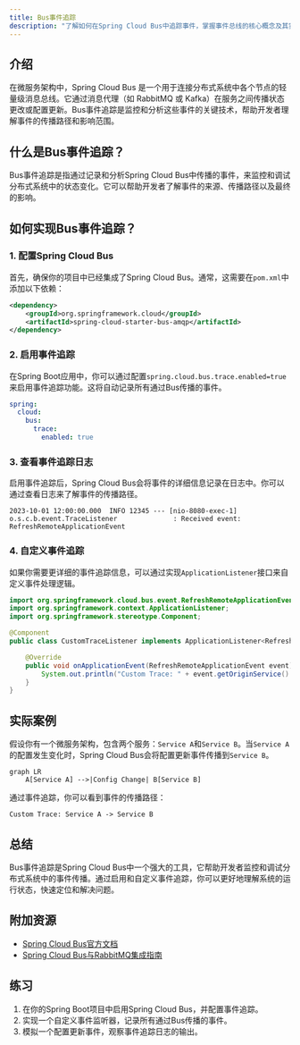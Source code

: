 ```yaml
---
title: Bus事件追踪
description: "了解如何在Spring Cloud Bus中追踪事件，掌握事件总线的核心概念及其实际应用。"
---
```


## 介绍

在微服务架构中，Spring Cloud Bus 是一个用于连接分布式系统中各个节点的轻量级消息总线。它通过消息代理（如 RabbitMQ 或 Kafka）在服务之间传播状态更改或配置更新。Bus事件追踪是监控和分析这些事件的关键技术，帮助开发者理解事件的传播路径和影响范围。

## 什么是Bus事件追踪？

Bus事件追踪是指通过记录和分析Spring Cloud Bus中传播的事件，来监控和调试分布式系统中的状态变化。它可以帮助开发者了解事件的来源、传播路径以及最终的影响。

## 如何实现Bus事件追踪？

### 1. 配置Spring Cloud Bus

首先，确保你的项目中已经集成了Spring Cloud Bus。通常，这需要在`pom.xml`中添加以下依赖：

```xml
<dependency>
    <groupId>org.springframework.cloud</groupId>
    <artifactId>spring-cloud-starter-bus-amqp</artifactId>
</dependency>
```

### 2. 启用事件追踪

在Spring Boot应用中，你可以通过配置`spring.cloud.bus.trace.enabled=true`来启用事件追踪功能。这将自动记录所有通过Bus传播的事件。

```yaml
spring:
  cloud:
    bus:
      trace:
        enabled: true
```

### 3. 查看事件追踪日志

启用事件追踪后，Spring Cloud Bus会将事件的详细信息记录在日志中。你可以通过查看日志来了解事件的传播路径。

```plaintext
2023-10-01 12:00:00.000  INFO 12345 --- [nio-8080-exec-1] o.s.c.b.event.TraceListener              : Received event: RefreshRemoteApplicationEvent
```

### 4. 自定义事件追踪

如果你需要更详细的事件追踪信息，可以通过实现`ApplicationListener`接口来自定义事件处理逻辑。

```java
import org.springframework.cloud.bus.event.RefreshRemoteApplicationEvent;
import org.springframework.context.ApplicationListener;
import org.springframework.stereotype.Component;

@Component
public class CustomTraceListener implements ApplicationListener<RefreshRemoteApplicationEvent> {

    @Override
    public void onApplicationEvent(RefreshRemoteApplicationEvent event) {
        System.out.println("Custom Trace: " + event.getOriginService() + " -> " + event.getDestinationService());
    }
}
```

## 实际案例

假设你有一个微服务架构，包含两个服务：`Service A`和`Service B`。当`Service A`的配置发生变化时，Spring Cloud Bus会将配置更新事件传播到`Service B`。

```mermaid
graph LR
    A[Service A] -->|Config Change| B[Service B]
```

通过事件追踪，你可以看到事件的传播路径：

```plaintext
Custom Trace: Service A -> Service B
```

## 总结

Bus事件追踪是Spring Cloud Bus中一个强大的工具，它帮助开发者监控和调试分布式系统中的事件传播。通过启用和自定义事件追踪，你可以更好地理解系统的运行状态，快速定位和解决问题。

## 附加资源

- [Spring Cloud Bus官方文档](https://spring.io/projects/spring-cloud-bus)
- [Spring Cloud Bus与RabbitMQ集成指南](https://spring.io/guides/gs/messaging-rabbitmq/)

## 练习

1. 在你的Spring Boot项目中启用Spring Cloud Bus，并配置事件追踪。
2. 实现一个自定义事件监听器，记录所有通过Bus传播的事件。
3. 模拟一个配置更新事件，观察事件追踪日志的输出。
